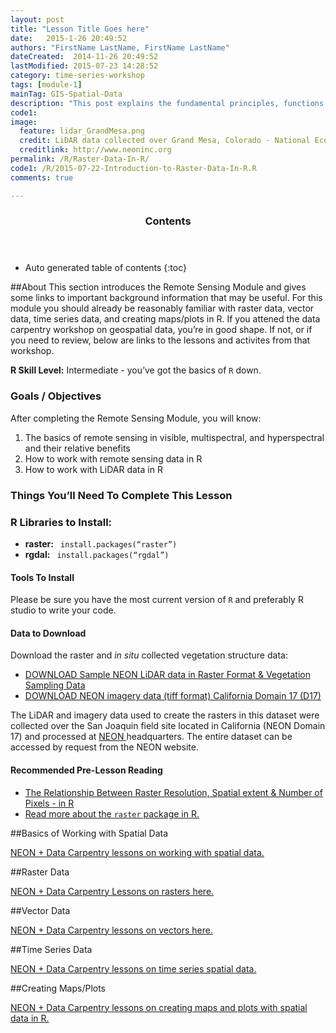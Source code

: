 ```yaml
---
layout: post
title: "Lesson Title Goes here"
date:   2015-1-26 20:49:52
authors: "FirstName LastName, FirstName LastName"
dateCreated:  2014-11-26 20:49:52
lastModified: 2015-07-23 14:28:52
category: time-series-workshop
tags: [module-1]
mainTag: GIS-Spatial-Data
description: "This post explains the fundamental principles, functions and metadata that you need to work with raster data in R."
code1: 
image:
  feature: lidar_GrandMesa.png
  credit: LiDAR data collected over Grand Mesa, Colorado - National Ecological Observatory Network (NEON)
  creditlink: http://www.neoninc.org
permalink: /R/Raster-Data-In-R/
code1: /R/2015-07-22-Introduction-to-Raster-Data-In-R.R
comments: true

---
```


<section id="table-of-contents" class="toc">
  <header>
    <h3>Contents</h3>
  </header>
<div id="drawer" markdown="1">
*  Auto generated table of contents
{:toc}
</div>
</section><!-- /#table-of-contents -->

##About
This section introduces the Remote Sensing Module and gives some links to important background information that may be useful. For this module you should already be reasonably familiar with raster data, vector data, time series data, and creating maps/plots in R. If you attened the data carpentry workshop on geospatial data, you're in good shape. If not, or if you need to review, below are links to the lessons and activites from that workshop. 

**R Skill Level:** Intermediate - you've got the basics of `R` down.

<div id="objectives">

<h3>Goals / Objectives</h3>
After completing the Remote Sensing Module, you will know:
<ol>
<li>The basics of remote sensing in visible, multispectral, and hyperspectral and their relative benefits</li>
<li>How to work with remote sensing data in R</li>
<li>How to work with LiDAR data in R</li>
</ol>

<h3>Things You'll Need To Complete This Lesson</h3>

<h3>R Libraries to Install:</h3>
<ul>
<li><strong>raster:</strong> <code> install.packages("raster")</code></li>
<li><strong>rgdal:</strong> <code> install.packages("rgdal")</code></li>

</ul>
<h4>Tools To Install</h4>

Please be sure you have the most current version of `R` and preferably
R studio to write your code.


<h4>Data to Download</h4>

Download the raster and *in situ* collected vegetation structure data:
<ul>
<li><a href="http://neonhighered.org/Data/LidarActivity/CHM_InSitu_Data.zip" class="btn btn-success"> DOWNLOAD Sample NEON LiDAR data in Raster Format & Vegetation Sampling Data</a></li>
<li><a href="{{ site.baseurl }}/data/rasterLayers_tif.zip" class="btn btn-success"> DOWNLOAD NEON imagery data (tiff format) California Domain 17 (D17)</a></li>
</ul>

<p>The LiDAR and imagery data used to create the rasters in this dataset were 
collected over the San Joaquin field site located in California (NEON Domain 17) 
and processed at <a href="http://www.neoninc.org" target="_blank" >NEON </a> 
headquarters. The entire dataset can be accessed by request from the NEON website.</p>  

<h4>Recommended Pre-Lesson Reading</h4>
<ul>
<li>
<a href="{{ site.baseurl }}/GIS-Spatial-Data/Working-With-Rasters/" target="_blank">
The Relationship Between Raster Resolution, Spatial extent & Number of Pixels - in R</a>
</li>
<li>
<a href="http://cran.r-project.org/web/packages/raster/raster.pdf" target="_blank">
Read more about the `raster` package in R.</a>
</li>
</ul>
</div>

##Basics of Working with Spatial Data

<a href="https://github.com/data-lessons/NEON-R-Spatial-Data-Intro"> NEON + Data Carpentry lessons on working with spatial data.</a>

##Raster Data

<a href="https://github.com/data-lessons/NEON-R-Spatial-Raster"> NEON + Data Carpentry Lessons on rasters here.</a>

##Vector Data

<a href="https://github.com/data-lessons/NEON-R-Spatial-Raster"> NEON + Data Carpentry lessons on vectors here.</a>

##Time Series Data

<a href="https://github.com/data-lessons/NEON-R-Tabular-Time-Series"> NEON + Data Carpentry lessons on time series spatial data.</a>

##Creating Maps/Plots

<a href="https://github.com/data-lessons/NEON-R-Make-Pretty-Maps-Plots"> NEON + Data Carpentry lessons on creating maps and plots with spatial data in R.</a>

